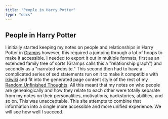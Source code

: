 ```yaml
---
title: "People in Harry Potter"
type: "docs"
---
```


## People in Harry Potter

I initially started keeping my notes on people and relationships in Harry
Potter in [Gramps][] however, this required a jumping through a lot of hoops to
make it accessible.  I needed to export it out in multiple formats, first as an
extended family tree of sorts (Gramps calls this a "relationship graph") and
secondly as a "narrated website."  This second then had to have a complicated
series of sed statements run on it to make it compatible with [ikiwiki][] and
fit into the generated page content style of the rest of my [Random Unfinished
Thoughts][RUT].  All this meant that my notes on who people are genealogically
and how they relate to each other were totally separate from my notes on their
personalities, motivations, backstories, abilities, and so on.  This was
unacceptable.  This site attempts to combine that information into a single
more accessible and more unified experience.  We will see how well I succeed. 

[ikiwiki]: http://ikiwiki.info/

[RUT]: https://www.schierer.org/~luke/log

[Gramps]: https://gramps-project.org/
